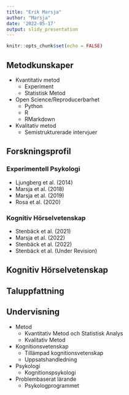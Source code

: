 ```yaml
---
title: "Erik Marsja"
author: "Marsja"
date: '2022-05-17'
output: slidy_presentation
---
```


```r
knitr::opts_chunk$set(echo = FALSE)
```

## Metodkunskaper

- Kvantitativ metod
  - Experiment
  - Statistisk Metod
- Open Science/Reproducerbarhet
  - Python
  - R 
  - RMarkdown
- Kvalitativ metod
  - Semistrukturerade intervjuer

## Forskningsprofil

### Experimentell Psykologi
- Ljungberg et al. (2014)
- Marsja et al. (2018)
- Marsja et al. (2019)
- Rosa et al. (2020)

### Kognitiv Hörselvetenskap

- Stenbäck et al. (2021)
- Marsja et al. (2022)
- Stenbäck et al. (2022)
- Stenbäck et al. (Under Revision)

## Kognitiv Hörselvetenskap

## Taluppfattning


## Undervisning

- Metod
  - Kvantitativ Metod och Statistisk Analys
  - Kvalitativ Metod
- Kognitionsvetenskap
  - Tillämpad kognitionsvetenskap
  - Uppsatshandledning
- Psykologi
  - Kognitionspsykologi 
- Problembaserat lärande
  - Psykologprogrammet

